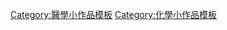 {{Asbox
| image     = FlattenedRoundPills.jpg
| pix       = 40x30
| subject   = 
| qualifier = 與[[药学]]相關
| category  = 药学小作品
| tempsort  =  
| name      = Template:Pharm-stub
}}<noinclude>
[[Category:醫學小作品模板]]
[[Category:化學小作品模板]]
</noinclude>